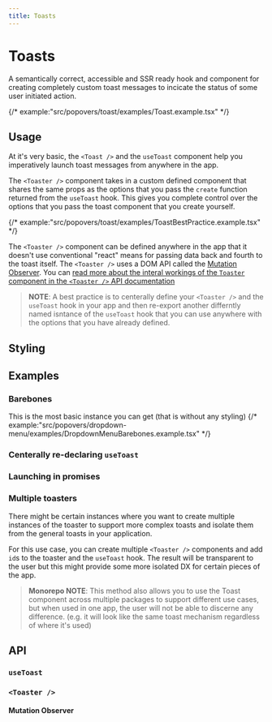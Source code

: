 ```yaml
---
title: Toasts
---
```


# Toasts

A semantically correct, accessible and SSR ready hook and component
for creating completely custom toast messages to incicate the status
of some user initiated action.

{/* example:"src/popovers/toast/examples/Toast.example.tsx" */}

## Usage

At it's very basic, the `<Toast />` and the `useToast` component help you
imperatively launch toast messages from anywhere in the app.

The `<Toaster />` component takes in a custom defined component that shares the
same props as the options that you pass the `create` function returned from
the `useToast` hook. This gives you complete control over the options that
you pass the toast component that you create yourself.

{/* example:"src/popovers/toast/examples/ToastBestPractice.example.tsx" */}

The `<Toaster />` component can be defined anywhere in the app that it doesn't use
conventional "react" means for passing data back and fourth to the toast itself. The
`<Toaster />` uses a DOM API called the [Mutation Observer](https://developer.mozilla.org/en-US/docs/Web/API/MutationObserver).
You can [read more about the interal workings of the `Toaster` component in the `<Toaster />` API
documentation](#toaster-)

> **NOTE**: A best practice is to centerally define your `<Toaster />` and the `useToast`
> hook in your app and then re-export another differntly named isntance of the `useToast` hook
> that you can use anywhere with the options that you have already defined.

## Styling

## Examples

### Barebones

This is the most basic instance you can get (that is without any styling)
{/* example:"src/popovers/dropdown-menu/examples/DropdownMenuBarebones.example.tsx" */}

### Centerally re-declaring `useToast`

### Launching in promises

### Multiple toasters

There might be certain instances where you want to create multiple instances of
the toaster to support more complex toasts and isolate them from the general toasts
in your application.

For this use case, you can create multiple `<Toaster />` components and add `id`s to
the toaster and the `useToast` hook. The result will be transparent to the user but
this might provide some more isolated DX for certain pieces of the app.

> **Monorepo NOTE**: This method also allows you to use the Toast component across multiple
> packages to support different use cases, but when used in one app, the user will not be able
> to discerne any difference. (e.g. it will look like the same toast mechanism regardless
> of where it's used)

## API

### `useToast`

### `<Toaster />`

#### Mutation Observer

